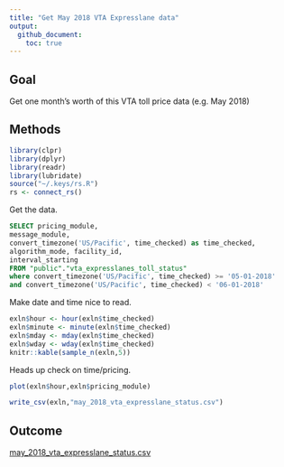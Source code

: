 ```yaml
---
title: "Get May 2018 VTA Expresslane data"
output:
  github_document:
    toc: true
---
```


## Goal 

Get one month's worth of this VTA toll price data (e.g. May 2018)

## Methods

```r
library(clpr)
library(dplyr)
library(readr)
library(lubridate)
source("~/.keys/rs.R")
rs <- connect_rs()
```

Get the data. 

```sql
SELECT pricing_module,
message_module,
convert_timezone('US/Pacific', time_checked) as time_checked,
algorithm_mode, facility_id,
interval_starting
FROM "public"."vta_expresslanes_toll_status"
where convert_timezone('US/Pacific', time_checked) >= '05-01-2018'
and convert_timezone('US/Pacific', time_checked) < '06-01-2018'
```

Make date and time nice to read. 

```r
exln$hour <- hour(exln$time_checked)
exln$minute <- minute(exln$time_checked)
exln$mday <- mday(exln$time_checked)
exln$wday <- wday(exln$time_checked)
knitr::kable(sample_n(exln,5))
```

Heads up check on time/pricing.

```r
plot(exln$hour,exln$pricing_module)
```

```r
write_csv(exln,"may_2018_vta_expresslane_status.csv")
```

## Outcome 

[may_2018_vta_expresslane_status.csv](may_2018_vta_expresslane_status.csv)


